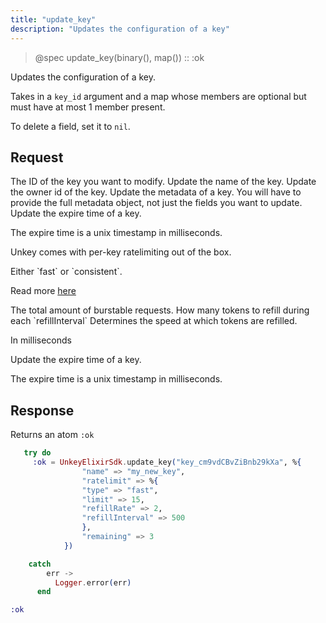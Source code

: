 ```yaml
---
title: "update_key"
description: "Updates the configuration of a key"
---
```


> @spec update_key(binary(), map()) :: :ok

Updates the configuration of a key.

Takes in a `key_id` argument and a map whose members are optional
but must have at most 1 member present.

To delete a field, set it to `nil`.

## Request

<ParamField path="keyId" type="string" required>
  The ID of the key you want to modify.
</ParamField>

<ParamField body="name" type="string | nil">
  Update the name of the key.
</ParamField>

<ParamField body="ownerId" type="string | nil">
  Update the owner id of the key.
</ParamField>

<ParamField body="meta" type="JSON | nil">
  Update the metadata of a key. You will have to provide the full metadata
  object, not just the fields you want to update.
</ParamField>

<ParamField body="expires" type="int | nil">
  Update the expire time of a key.

The expire time is a unix timestamp in milliseconds.

</ParamField>

<ParamField body="ratelimit" type="Object | nil" >

Unkey comes with per-key ratelimiting out of the box.

  <Expandable title="properties">

  <ParamField body="type" type="string" required>
  Either `fast` or `consistent`.

Read more [here](/apis/features/ratelimiting)

  </ParamField>
  <ParamField body="limit" type="int" required>
  The total amount of burstable requests.

  </ParamField>
  <ParamField body="refillRate" type="int" required>
  How many tokens to refill during each `refillInterval`
  </ParamField>
  <ParamField body="refillInterval" type="int" required>
  Determines the speed at which tokens are refilled.

In milliseconds

  </ParamField>
 </Expandable>
</ParamField>

<ParamField body="remaining" type="int | nil">
  Update the expire time of a key.

The expire time is a unix timestamp in milliseconds.

</ParamField>

## Response

Returns an atom `:ok`

<RequestExample>

```elixir
   try do
     :ok = UnkeyElixirSdk.update_key("key_cm9vdCBvZiBnb29kXa", %{
                "name" => "my_new_key",
                "ratelimit" => %{
                "type" => "fast",
                "limit" => 15,
                "refillRate" => 2,
                "refillInterval" => 500
                },
                "remaining" => 3
            })

    catch
        err ->
          Logger.error(err)
      end
```

</RequestExample>

<ResponseExample>

```elixir
:ok
```

</ResponseExample>
